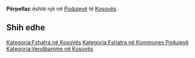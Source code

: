 {{Fshat në 
 | Emri                = Përpellac
 | EmriAlt                = 
 | NAME_SHORT_FORM=      
 | NAME_GENERIC=      
 | NAME_SORT_NAME_RO=      PERPELLAC
 | FULL_NAME_RO = Përpellac
 | FULL_NAME_ND_RO=Perpellac
 | SORT_NAME_RG=PERPELLAC
 | FULL_NAME_RG=Përpellac
 | FULL_NAME_ND_RG=Perpellac
 | SRP_NAME_SHORT_FORM=      
 | SRP_NAME_GENERIC=      
 | SRP_NAME_SORT_NAME_RO=      
 | SRP_FULL_NAME_RO = 
 | SRP_FULL_NAME_ND_RO=
 | SRP_SORT_NAME_RG=
 | SRP_FULL_NAME_RG=
 | SRP_FULL_NAME_ND_RG=
 | Emri (Rasa dhanore) = 
 | Figura              = 
 | Shteti              = Kosovo
 | Komuna              = Podujevë
 | Kodi postar         = 
 | Sipërfaqja          = 

 | Popullsia           = 

 | Regj. i popullsisë  = 
 | Dend. e popullsisë  = 
 | Faqja zyrtare       = 
 <!--- Koordinatat ----> 
 | Gjerësia            = 42.997585
 | Gjatësia            = 21.227375
 | Lartësia            = 
}}
'''Përpellac''' është një [[]] në [[Podujevë]] të [[Kosovës]].

<!-- == Gjeografia == -->
<!-- == Historia == -->
<!-- == Demografia == -->
== Shih edhe ==
{{Komuna Podujevë}}
{{Kosovo-Administrata-Cung}}

[[Kategoria:Fshatra në Kosovës]]
[[Kategoria:Fshatra në Kommunes Podujevë]]
[[Kategoria:Vendbanime në Kosovës]]
